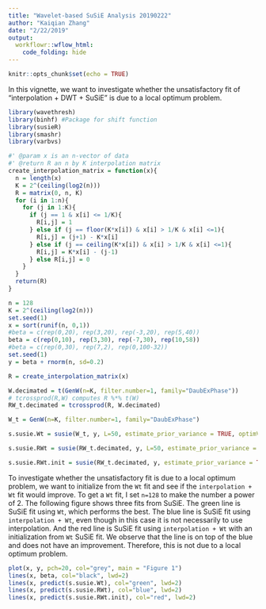```yaml
---
title: "Wavelet-based SuSiE Analysis 20190222"
author: "Kaiqian Zhang"
date: "2/22/2019"
output: 
  workflowr::wflow_html:
    code_folding: hide
---
```


```r
knitr::opts_chunk$set(echo = TRUE)
```

In this vignette, we want to investigate whether the unsatisfactory fit of "interpolation + DWT + SuSiE" is due to a local optimum problem. 

```r
library(wavethresh)
library(binhf) #Package for shift function
library(susieR)
library(smashr)
library(varbvs)
```

```r
#' @param x is an n-vector of data
#' @return R an n by K interpolation matrix
create_interpolation_matrix = function(x){
  n = length(x)
  K = 2^(ceiling(log2(n)))
  R = matrix(0, n, K)
  for (i in 1:n){
    for (j in 1:K){
      if (j == 1 & x[i] <= 1/K){
        R[i,j] = 1
      } else if (j == floor(K*x[i]) & x[i] > 1/K & x[i] <=1){
        R[i,j] = (j+1) - K*x[i]
      } else if (j == ceiling(K*x[i]) & x[i] > 1/K & x[i] <=1){
        R[i,j] = K*x[i] - (j-1)
      } else R[i,j] = 0
    }
  }
  return(R)
}
```

```r
n = 128
K = 2^(ceiling(log2(n)))
set.seed(1)
x = sort(runif(n, 0,1))
#beta = c(rep(0,20), rep(3,20), rep(-3,20), rep(5,40))
beta = c(rep(0,10), rep(3,30), rep(-7,30), rep(10,58))
#beta = c(rep(0,30), rep(7,2), rep(0,100-32))
set.seed(1)
y = beta + rnorm(n, sd=0.2)
```

```r
R = create_interpolation_matrix(x)
```

```r
W.decimated = t(GenW(n=K, filter.number=1, family="DaubExPhase"))
# tcrossprod(R,W) computes R %*% t(W)
RW_t.decimated = tcrossprod(R, W.decimated)

```

```r
W_t = GenW(n=K, filter.number=1, family="DaubExPhase")
```

```r
s.susie.Wt = susie(W_t, y, L=50, estimate_prior_variance = TRUE, optimV_method = 'optim')
```

```r
s.susie.RWt = susie(RW_t.decimated, y, L=50, estimate_prior_variance = TRUE, optimV_method = 'optim')
```

```r
s.susie.RWt.init = susie(RW_t.decimated, y, estimate_prior_variance = TRUE, optimV_method = 'optim', s_init = s.susie.Wt)
```

To investigate whether the unsatisfactory fit is due to a local optimum problem, we want to initialize from the `Wt` fit and see if the `interpolation + Wt` fit would improve. To get a `Wt` fit, I set `n=128` to make the number a power of 2. The following figure shows three fits from SuSiE. The green line is SuSiE fit using `Wt`, which performs the best. The blue line is SuSiE fit using `interpolation + Wt`, even though in this case it is not necessarily to use interpolation. And the red line is SuSiE fit using `interpolation + Wt` with an initialization from `Wt` SuSiE fit. We observe that the line is on top of the blue and does not have an improvement. Therefore, this is not due to a local optimum problem.
```r
plot(x, y, pch=20, col="grey", main = "Figure 1")
lines(x, beta, col="black", lwd=2)
lines(x, predict(s.susie.Wt), col="green", lwd=2)
lines(x, predict(s.susie.RWt), col="blue", lwd=2)
lines(x, predict(s.susie.RWt.init), col="red", lwd=2)
```




















